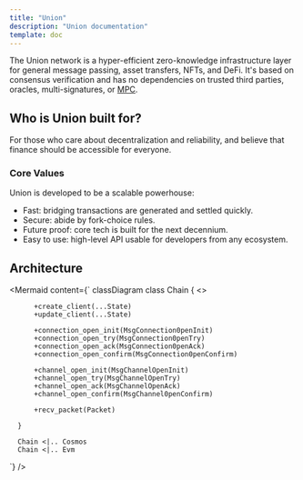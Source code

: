 ```yaml
---
title: "Union"
description: "Union documentation"
template: doc
---
```



The Union network is a hyper-efficient zero-knowledge infrastructure layer for general message passing, asset transfers, NFTs, and DeFi. It's based on consensus verification and has no dependencies on trusted third parties, oracles, multi-signatures, or [MPC](https://en.wikipedia.org/wiki/Secure_multi-party_computation).

## Who is Union built for?

For those who care about decentralization and reliability, and believe that finance should be accessible for everyone.

### Core Values

Union is developed to be a scalable powerhouse:

- Fast: bridging transactions are generated and settled quickly.
- Secure: abide by fork-choice rules.
- Future proof: core tech is built for the next decennium.
- Easy to use: high-level API usable for developers from any ecosystem.

## Architecture

<Mermaid
  content={`
    classDiagram
      class Chain {
          <<interface>>

          +create_client(...State)
          +update_client(...State)

          +connection_open_init(MsgConnection0penInit)
          +connection_open_try(MsgConnection0penTry)
          +connection_open_ack(MsgConnection0penAck)
          +connection_open_confirm(MsgConnection0penConfirm)

          +channel_open_init(MsgChannelOpenInit)
          +channel_open_try(MsgChannelOpenTry)
          +channel_open_ack(MsgChannelOpenAck)
          +channel_open_confirm(MsgChannel0penConfirm)

          +recv_packet(Packet)

      }

      Chain <|.. Cosmos
      Chain <|.. Evm

`}
/>
